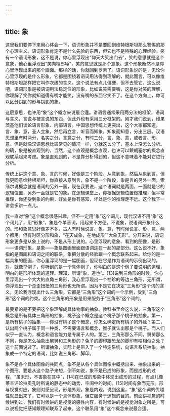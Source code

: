 ```yaml
---
---
---
```

title: 象
---




这里我们要停下来用心体会一下，语词形象并不是要回到维特根斯坦那么警惕的那个心理主义。语词形象肯定不是什么先验的东西，但它也不是特殊的心理经验。笑有一个语词形象，这不是说，你心里浮现出“仰天大笑出门去”，笑的意思就是这个意象，他心里浮现出“笑向檀郎唾”，笑的意思就是那个意象。这个形象断然不是你心里浮现出来的那个画面。那样的话，你就回到罗素了。语词形象说的是，无论你心里浮现的是什么形象，它都是围绕着语词用法得到理解的，就此而言，可以像维特根斯坦那样把它叫作次级的含义。这个说法有点儿僵硬，但不去管它。这么说吧，语词形象是被语词用法稳定住的形象，比如说笑需要嘴，这是你对笑的理解，你理解了笑你就知道得有嘴才能笑，没有嘴的东西它笑不了。在这个方向上，你可以区分钥匙的形与钥匙的象。

这层意思，也许用“象”这个概念来说最合适。讲语言通常采用两分法的框架，语词与含义，言说与被言说的东西，但此外也有采用三分框架的。刚才我们说到，维果茨基他们谈论语言形象、内部语言。中国思想传统上更突出，这个大家都知道，言、象、意，圣人立象，然后再立言，听音而知象，知象而知意，分出三层。汉语思想里有时两分，名实之分，言意之分，有时三分，言、象、意，或者言、形、意。但是就像汉语思想比较常见的情况一样，分就这么分了，基本上没怎么分析。的确，象是被直观到的，当然，这个直观是概念直观，也许可以跟胡塞尔的概念直观联系起来考虑。象是直观到的，不是靠分析得到的，但这不意味着不能对它进行分析。

传统上讲这个意、象、言的时候，好像是三个阶段，从意到象，然后从象到言。但我更同意维特根斯坦，你直接从意到言，象不是一个阶段，象是言的另外一面，索绪尔说概念就是语词的另外一面，现在我要说，这个语词就是两面，一面就是它的逻辑位置，另外一面就是它的象。在逻辑课堂上，你根据逻辑位置做推理，但平常推理，你还受到象的约束，好处是你有感知，坏处是你的推理走不远。这个我下一讲会多讲一点儿。

我一直对“象”这个概念很感兴趣，但不一定用“象”这个词儿，现代汉语不用“象”这个词儿了，用“形象”，象是个单音词，用起来不方便，不说象，说语词形象什么的。形和象意思好像差不多，古人有时候说言、象、意，有时候说言、形、意，两个都用。但有时区分形和象，“在天成象，在地成形”“大象无形”。分开来说，语词形象更多是从象上说的，不是从形上说的。心里浮现的意象、看到的图像，是形——语词形象，是象——象是图画里面跟语词连在一起的那部分。这么说不好，象指的是图画和语词之间的联系，象把分散的经验跟一个概念联系起来。给你的是一幅具象的图画，你心里浮现的是一幅图画，但现在它是作为语词的示例出现的。对，就像举例子，你听到的是一个具体例子，你明白的是这个例子要说明的道理，明白的是形所体现的道理、理知，所谓“象，道也”。[13]说到三角形的时候，你心里浮现出一个大大的直角三角形，我心里浮现出一个袖珍的等边三角形，无所谓，你浮现出一个歪歪扭扭的三角形也无所谓。因为不是它在决定“三角形”这个词的含义，无论我浮现出什么三角形，它都是“三角形”这个词的一个示例，受到“三角形”这个词的约束。这个三角形的形象是用来服务于“三角形”这个词的。

最要紧的是不要把这个象理解成具体物事的抽象。教科书里会这么说，三角形这个概念是所有具体三角形的抽象，桃子这个概念是这个桃子那个桃子的抽象。第一，是所有桃子的抽象——你没有桃子这个概念，你怎么确定所有桃子的外延？第二，认出两个桃子属于同一种类，不需要语言和概念，猴子就认出那是个桃子。而人们似乎一直认为，概念和语言能力是专属于人的。第三，三角形那么不同，舅舅那么不同，你是怎么抽象出舅舅和三角形的？兔子的脚印跟恐龙的脚印有啥相似之处？这个前面说过了。所谓抽象，实际上是带入了一个特定系统，向语言系统抽象，抽象成一个特定的语词，比如说三角形、脚印。

象不是各个具体图像的共同点，象不是从各个具体图像中概括出来、抽象出来的一个图形。要是从这个路子来想，倒不如说，象不是已成的形象，而是成形的过程，“虽未形，不害象在其中”，[14]在已成的形象中体现出成形的过程，有点儿像莱辛评论拉奥孔时所说的静态中的动势、空间中的时间。[15]时间有象而无形。形与视觉对应，象则对感呈现，形是外观，象是内观。说到这里，“象”这个词的优越性就显出来了，它可以是一个具体形象，但它服务于逻辑的目的。前面讲视觉的时候讲到过，我们有时候讲的是视觉的感性内容，有时候讲的是视觉对象之所是，可以说视觉把感知跟理知联系了起来。这个联系用“象”这个概念来说最合适。